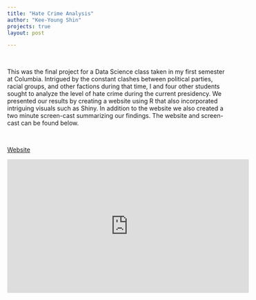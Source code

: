 ```yaml
---
title: "Hate Crime Analysis"
author: "Kee-Young Shin"
projects: true
layout: post

---
```


<br>

This was the final project for a Data Science class taken in my first semester at Columbia. Intrigued by the constant clashes between political parties, racial groups, and other factions during that time, I and four other students sought to analyze the level of hate crime during the current presidency. We presented our results by creating a website using R that also incorporated intriguing visuals such as Shiny. In addition to the website we also created a two minute screen-cast summarizing our findings. The website and screen-cast can be found below. 

<br>

<a href="https://petewang68.github.io/final_project/index.html">Website</a>

<iframe width="560" height="310" src="https://www.youtube.com/watch?v=wGQlzGs4FTg&feature=emb_title" frameborder="0" marginwidth="0" marginheight="0" scrolling="no" allowfullscreen="true"></iframe>